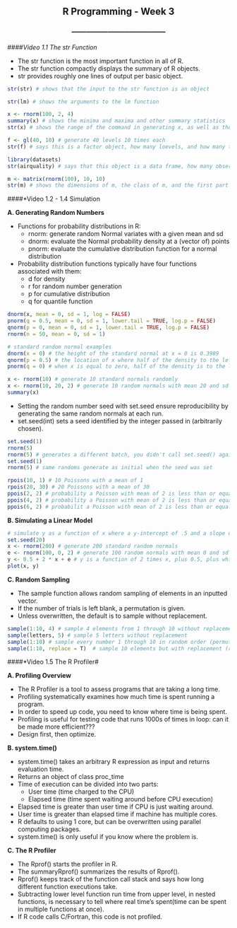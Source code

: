 <center> <h2>R Programming - Week 3</h2> </center>
<center> <h3>---------------------------------------</h3> </center>

####*Video 1.1 The str Function*

- The str function is the most important function in all of R.
- The str function compactly displays the summary of R objects.
- str provides roughly one lines of output per basic object.

```r
str(str) # shows that the input to the str function is an object

str(lm) # shows the arguments to the lm function

x <- rnorm(100, 2, 4)
summary(x) # shows the minima and maxima and other summary statistics
str(x) # shows the range of the command in generating x, as well as the first batch of random variates

f <- gl(40, 10) # generate 40 levels 10 times each
str(f) # says this is a factor object, how many loevels, and how many times each is repeated

library(datasets)
str(airquality) # says that this object is a data frame, how many observations/characteristics, and some of the first observations

m <- matrix(rnorm(100), 10, 10)
str(m) # shows the dimensions of m, the class of m, and the first part of the first column of m
```

####*Video 1.2 - 1.4 Simulation

**A. Generating Random Numbers**

- Functions for probability distributions in R:
    - rnorm: generate random Normal variates with a given mean and sd
    - dnorm: evaluate the Normal probability density at a (vector of) points
    - pnorm: evaluate the cumulative distribution function for a normal distribution
    
- Probability distribution functions typically have four functions associated with them:
    - d for density
    - r for random number generation
    - p for cumulative distribution
    - q for quantile function

```r
dnorm(x, mean = 0, sd = 1, log = FALSE)
pnorm(q = 0.5, mean = 0, sd = 1, lower.tail = TRUE, log.p = FALSE)
qnorm(p = 0, mean = 0, sd = 1, lower.tail = TRUE, log.p = FALSE)
rnorm(n = 50, mean = 0, sd = 1)

# standard random normal examples
dnorm(x = 0) # the height of the standard normal at x = 0 is 0.3989
qnorm(p = 0.5) # the location of x where half of the density to the left is 0
pnorm(q = 0) # when x is equal to zero, half of the density is to the left

x <- rnorm(10) # generate 10 standard normals randomly
x <- rnorm(10, 20, 2) # generate 10 random normals with mean 20 and sd of 2
summary(x)
```

- Setting the random number seed with set.seed ensure reproducibility by generating the same random normals at each run.
- set.seed(int) sets a seed identified by the integer passed in (arbitrarily chosen).

```r
set.seed(1)
rnorm(5)
rnorm(5) # generates a different batch, you didn't call set.seed() again
set.seed(1)
rnorm(5) # same randoms generate as initial when the seed was set

rpois(10, 1) # 10 Poissons with a mean of 1
rpois(20, 30) # 20 Poissons with a mean of 30
ppois(2, 2) # probability a Poisson with mean of 2 is less than or equal to 2
ppois(4, 2) # probability a Poisson with mean of 2 is less than or equal to 4
ppois(6, 2) # probabilit a Poisson with mean of 2 is less than or equal to 6
 ```

**B. Simulating a Linear Model**

```r
# simulate y as a function of x where a y-intercept of .5 and a slope of 2 are assumed
set.seed(20)
x <- rnorm(200) # generate 200 standard random normals
e <- rnorm(100, 0, 2) # generate 100 random normals with mean 0 and sd of 2 (noise)
y <- 0.5 + 2 * x + e # y is a function of 2 times x, plus 0.5, plus white noise
plot(x, y) 
```

**C. Random Sampling**

- The sample function allows random sampling of elements in an inputted vector.
- If the number of trials is left blank, a permutation is given.
- Unless overwritten, the default is to sample without replacement.

```r
sample(1:10, 4) # sample 4 elements from 1 through 10 without replacement
sample(letters, 5) # sample 5 letters without replacement
sample(1:10) # sample every number 1 through 10 in random order (permutation)
sample(1:10, replace = T)  # sample 10 elements but with replacement (repeats possible)
```

####*Video 1.5 The R Profiler#

**A. Profiling Overview**

- The R Profiler is a tool to assess programs that are taking a long time.
- Profiling systematically examines how much time is spent running a program.
- In order to speed up code, you need to know where time is being spent.
- Profiling is useful for testing code that runs 1000s of times in loop: can it be made more efficient???
- Design first, then optimize.

**B. system.time()**

- system.time() takes an arbitrary R expression as input and returns evaluation time.
- Returns an object of class proc_time
- Time of execution can be divided into two parts:
    - User time (time charged to the CPU)
    - Elapsed time (time spent waiting around before CPU execution)
- Elapsed time is greater than user time if CPU is just waiting around.
- User time is greater than elapsed time if machine has multiple cores.
- R defaults to using 1 core, but can be overwritten using parallel computing packages.
- system.time() is only useful if you know where the problem is.

**C. The R Profiler**

- The Rprof() starts the profiler in R.
- The summaryRprof() summarizes the results of Rprof().
- Rprof() keeps track of the function call stack and says how long different function executions take.
- Subtracting lower level function run time from upper level, in nested functions, is necessary to tell where real time's spent(time can be spent in multiple functions at once).
- If R code calls C/Fortran, this code is not profiled.

